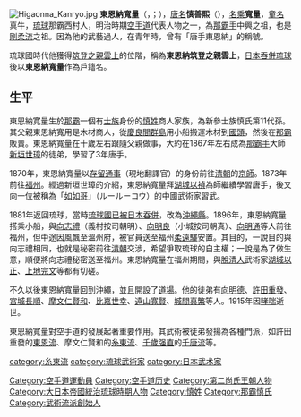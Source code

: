 {{noteTA
|1=zh-hans:筑登之; zh-hant:筑登之;
}}
[[Image:Higaonna_Kanryo.jpg|right]]
'''東恩納寬量'''（{{ryu|r=東恩納 寬量|shin=東恩納 寛量|kn=フィジャウンナ カンヌーロー|rm=Hwija'unna Kanrō|f=h}}，{{jpn|j=東恩納 寛量|hg=ひがおんな かんりょう|rm=Higaonna Kanryō}}；{{bd|1853年|4月17日|1915年||catIdx=D東}}），[[唐名|唐名]]'''慎善熙'''（{{ryu|r=愼善熙|shin=慎善熙|kn=シンジンジ|rm=Shin Jinji}}），[[名乘|名乘]]'''寬量'''，[[童名|童名]]真牛，[[琉球|琉球]]那霸西村人，明治時期[[空手道|空手道]]代表人物之一，為[[那霸手|那霸手]]中興之祖，也是[[剛柔流|剛柔流]]之祖。因為他的武藝過人，在青年時，曾有「唐手東恩納」的稱號。

琉球國時代他獲得[[筑登之親雲上|筑登之親雲上]]的位階，稱為'''東恩納筑登之親雲上'''，[[琉球處分|日本吞併琉球]]後以'''東恩納寬量'''作為戶籍名。

==生平==
東恩納寛量生於[[那霸|那霸]]一個有[[士族|士族]]身份的[[慎姓|慎姓]]商人家族，為新參士族慎氏第11代孫。其父親東恩納寬用是木材商人，從[[慶良間群島|慶良間群島]]用小船搬運木材到[[國頭|國頭]]，然後在[[那霸|那霸]]販賣。東恩納寬量在十歲左右跟隨父親做事，大約在1867年左右成為[[那霸手|那霸手]]大師[[新垣世璋|新垣世璋]]的徒弟，學習了3年唐手。

1870年，東恩納寬量以[[存留通事|存留通事]]（現地翻譯官）的身份前往[[清朝|清朝]]的[[北京|京師]]。1873年前往[[福州|福州]]。經過新垣世璋的介紹，東恩納寬量拜[[湖城以禎|湖城以禎]]為師繼續學習唐手，後又向一位被稱為「[[如如哥|如如哥]]」（ルールーコウ）的中國武術家習武。

1881年返回琉球，當時[[琉球處分|琉球國已被日本吞併]]，改為[[沖繩縣|沖繩縣]]。1896年，東恩納寬量搭乘小船，與[[向志禮|向志禮]]（義村按司朝明）、[[向明良|向明良]]（小城按司朝真）、[[向明通|向明通]]等人前往福州，但中途因風飄至溫州府，被官員送至福州[[柔遠驛|柔遠驛]]安置。其目的，一說目的與向志禮相同，也就是秘密前往[[清朝|清朝]]交涉，希望爭取琉球的自主權；一說是為了做生意，順便將向志禮秘密送至福州。東恩納寬量在福州期間，與[[脫清人|脫清人]]武術家[[湖城以正|湖城以正]]、[[上地完文|上地完文]]等都有切磋。

不久以後東恩納寬量回到沖繩，並且開設了[[道場|道場]]。他的徒弟有[[向明德|向明德]]、[[許田重發|許田重發]]、[[宮城長順|宮城長順]]、[[摩文仁賢和|摩文仁賢和]]、[[比嘉世幸|比嘉世幸]]、[[遠山寬賢|遠山寬賢]]、[[城間真繁|城間真繁]]等人。1915年因[[哮喘|哮喘]]逝世。

東恩納寬量對空手道的發展起著重要作用。其武術被徒弟發揚為各種門派，如許田重發的[[東恩流|東恩流]]、摩文仁賢和的[[糸東流|糸東流]]、[[千歲强直|千歲强直]]的[[千唐流|千唐流]]等。

{{DEFAULTSORT:Higaonna, Kanryō}}
[[Category:空手道運動員|Category:空手道運動員]]
[[Category:空手道历史|Category:空手道历史]]
[[category:糸東流|category:糸東流]]
[[category:琉球武術家|category:琉球武術家]]
[[category:日本武术家|category:日本武术家]]
[[Category:第二尚氏王朝人物|Category:第二尚氏王朝人物]]
[[Category:大日本帝國統治琉球時期人物|Category:大日本帝國統治琉球時期人物]]
[[Category:慎姓|Category:慎姓]]
[[Category:那霸慎氏|Category:那霸慎氏]]
[[Category:武術流派創始人|Category:武術流派創始人]]